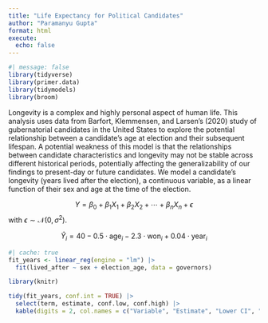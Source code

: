 ```yaml
---
title: "Life Expectancy for Political Candidates"
author: "Paramanyu Gupta"
format: html
execute: 
  echo: false
---
```


```r
#| message: false
library(tidyverse)
library(primer.data)
library(tidymodels)
library(broom)
```

Longevity is a complex and highly personal aspect of human life. This analysis uses data from Barfort, Klemmensen, and Larsen's (2020) study of gubernatorial candidates in the United States to explore the potential relationship between a candidate's age at election and their subsequent lifespan. A potential weakness of this model is that the relationships between candidate characteristics and longevity may not be stable across different historical periods, potentially affecting the generalizability of our findings to present-day or future candidates. We model a candidate's longevity (years lived after the election), a continuous variable, as a linear function of their sex and age at the time of the election.

$$Y = \beta_0 + \beta_1 X_1 + \beta_2 X_2 + \cdots + \beta_n X_n + \epsilon$$
with $\epsilon \sim \mathcal{N}(0, \sigma^2)$.

$$
\hat{Y}_i = 40 - 0.5 \cdot \text{age}_i - 2.3 \cdot \text{won}_i + 0.04 \cdot \text{year}_i
$$


```r
#| cache: true
fit_years <- linear_reg(engine = "lm") |> 
  fit(lived_after ~ sex + election_age, data = governors)
```


```r
library(knitr)

tidy(fit_years, conf.int = TRUE) |>
  select(term, estimate, conf.low, conf.high) |>
  kable(digits = 2, col.names = c("Variable", "Estimate", "Lower CI", "Upper CI"))
```
